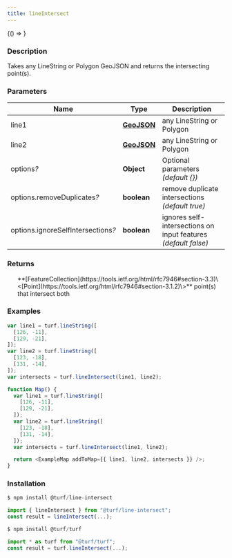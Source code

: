 ```yaml
---
title: lineIntersect
---
```



<!-- Expose turf as global var for experimenting in the browser console -->

<BrowserOnly>{() => <WindowTurfGlobal turf={turf} />}</BrowserOnly>

### Description

Takes any LineString or Polygon GeoJSON and returns the intersecting point(s).

### Parameters

| Name                                    | Type                                                         | Description                                                    |
| --------------------------------------- | ------------------------------------------------------------ | -------------------------------------------------------------- |
| line1                                   | **[GeoJSON](https://tools.ietf.org/html/rfc7946#section-3)** | any LineString or Polygon                                      |
| line2                                   | **[GeoJSON](https://tools.ietf.org/html/rfc7946#section-3)** | any LineString or Polygon                                      |
| options<i>?</i>                         | **Object**                                                   | Optional parameters _(default \{\})_                           |
| options.removeDuplicates<i>?</i>        | **boolean**                                                  | remove duplicate intersections _(default true)_                |
| options.ignoreSelfIntersections<i>?</i> | **boolean**                                                  | ignores self-intersections on input features _(default false)_ |

### Returns

<ul>
  **[FeatureCollection](https://tools.ietf.org/html/rfc7946#section-3.3)\<[Point](https://tools.ietf.org/html/rfc7946#section-3.1.2)\>** point(s) that intersect both

</ul>

### Examples

```javascript
var line1 = turf.lineString([
  [126, -11],
  [129, -21],
]);
var line2 = turf.lineString([
  [123, -18],
  [131, -14],
]);
var intersects = turf.lineIntersect(line1, line2);
```

```javascript live
function Map() {
  var line1 = turf.lineString([
    [126, -11],
    [129, -21],
  ]);
  var line2 = turf.lineString([
    [123, -18],
    [131, -14],
  ]);
  var intersects = turf.lineIntersect(line1, line2);

  return <ExampleMap addToMap={{ line1, line2, intersects }} />;
}
```

### Installation

```javascript
$ npm install @turf/line-intersect

import { lineIntersect } from "@turf/line-intersect";
const result = lineIntersect(...);
```

```javascript
$ npm install @turf/turf

import * as turf from "@turf/turf";
const result = turf.lineIntersect(...);
```
